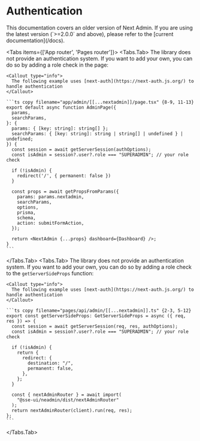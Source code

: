 
# Authentication

<Callout type="default">
  This documentation covers an older version of Next Admin. If you are using the
  latest version (`>=2.0.0` and above), please refer to the [current
  documentation](/docs).
</Callout>

<Tabs items={['App router', 'Pages router']}>
    <Tabs.Tab>
    The library does not provide an authentication system. If you want to add your own, you can do so by adding a role check in the page:

    <Callout type="info">
      The following example uses [next-auth](https://next-auth.js.org/) to handle authentication
    </Callout>

    ```ts copy filename="app/admin/[[...nextadmin]]/page.tsx" {8-9, 11-13}
    export default async function AdminPage({
      params,
      searchParams,
    }: {
      params: { [key: string]: string[] };
      searchParams: { [key: string]: string | string[] | undefined } | undefined;
    }) {
      const session = await getServerSession(authOptions);
      const isAdmin = session?.user?.role === "SUPERADMIN"; // your role check

      if (!isAdmin) {
        redirect('/', { permanent: false })
      }

      const props = await getPropsFromParams({
        params: params.nextadmin,
        searchParams,
        options,
        prisma,
        schema,
        action: submitFormAction,
      });

      return <NextAdmin {...props} dashboard={Dashboard} />;
    }
    ```

  </Tabs.Tab>
  <Tabs.Tab>
    The library does not provide an authentication system. If you want to add your own, you can do so by adding a role check to the `getServerSideProps` function:

    <Callout type="info">
      The following example uses [next-auth](https://next-auth.js.org/) to handle authentication
    </Callout>

    ```ts copy filename="pages/api/admin/[[...nextadmin]].ts" {2-3, 5-12}
    export const getServerSideProps: GetServerSideProps = async ({ req, res }) => {
      const session = await getServerSession(req, res, authOptions);
      const isAdmin = session?.user?.role === "SUPERADMIN"; // your role check

      if (!isAdmin) {
        return {
          redirect: {
            destination: "/",
            permanent: false,
          },
        };
      }

      const { nextAdminRouter } = await import(
        "@sse-ui/neadmin/dist/nextAdminRouter"
      );
      return nextAdminRouter(client).run(req, res);
    };
    ```

  </Tabs.Tab>
</Tabs>
